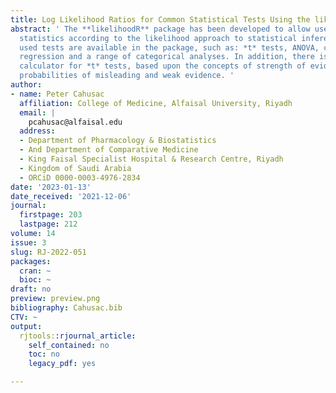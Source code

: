 ```yaml
---
title: Log Likelihood Ratios for Common Statistical Tests Using the likelihoodR Package
abstract: ' The **likelihoodR** package has been developed to allow users to obtain
  statistics according to the likelihood approach to statistical inference. Commonly
  used tests are available in the package, such as: *t* tests, ANOVA, correlation,
  regression and a range of categorical analyses. In addition, there is a sample size
  calculator for *t* tests, based upon the concepts of strength of evidence, and the
  probabilities of misleading and weak evidence. '
author:
- name: Peter Cahusac
  affiliation: College of Medicine, Alfaisal University, Riyadh
  email: |
    pcahusac@alfaisal.edu
  address:
  - Department of Pharmacology & Biostatistics
  - And Department of Comparative Medicine
  - King Faisal Specialist Hospital & Research Centre, Riyadh
  - Kingdom of Saudi Arabia
  - ORCiD 0000-0003-4976-2834
date: '2023-01-13'
date_received: '2021-12-06'
journal:
  firstpage: 203
  lastpage: 212
volume: 14
issue: 3
slug: RJ-2022-051
packages:
  cran: ~
  bioc: ~
draft: no
preview: preview.png
bibliography: Cahusac.bib
CTV: ~
output:
  rjtools::rjournal_article:
    self_contained: no
    toc: no
    legacy_pdf: yes

---
```

